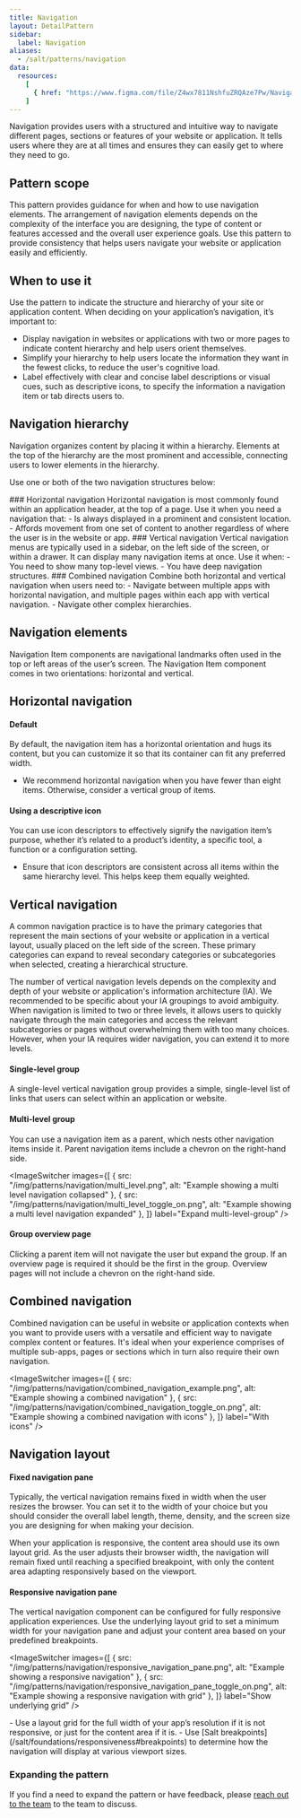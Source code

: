 ```yaml
---
title: Navigation
layout: DetailPattern
sidebar:
  label: Navigation
aliases:
  - /salt/patterns/navigation
data:
  resources:
    [
      { href: "https://www.figma.com/file/Z4wx7811NshfuZRQAze7Pw/Navigation-Pattern?type=design&node-id=0-1&mode=design", label: "Templates", internal: true },
    ]  
---
```


Navigation provides users with a structured and intuitive way to navigate different pages, sections or features of your website or application. It tells users where they are at all times and ensures they can easily get to where they need to go.

## Pattern scope
This pattern provides guidance for when and how to use navigation elements. The arrangement of navigation elements depends on the complexity of the interface you are designing, the type of content or features accessed and the overall user experience goals. Use this pattern to provide consistency that helps users navigate your website or application easily and efficiently.

## When to use it
Use the pattern to indicate the structure and hierarchy of your site or application content. When deciding on your application’s navigation, it’s important to:

- Display navigation in websites or applications with two or more pages to indicate content hierarchy and help users orient themselves.
- Simplify your hierarchy to help users locate the information they want in the fewest clicks, to reduce the user's cognitive load.
- Label effectively with clear and concise label descriptions or visual cues, such as descriptive icons, to specify the information a navigation item or tab directs users to.
## Navigation hierarchy
Navigation organizes content by placing it within a hierarchy. Elements at the top of the hierarchy are the most prominent and accessible, connecting users to lower elements in the hierarchy.

Use one or both of the two navigation structures below:

<Diagrams>
  <Diagram
    src="/img/patterns/navigation/horizontal_navigation.png"
    alt="Example showing navigation horizontal structure"
    contentPosition="top"
  >
    ### Horizontal navigation
    Horizontal navigation is most commonly found within an application header, at the top of a page. Use it when you need a navigation that:
    - Is always displayed in a prominent and consistent location.
    - Affords movement from one set of content to another regardless of where the user is in the website or app.
  </Diagram>
  <Diagram
    src="/img/patterns/navigation/vertical_navigation.png"
    alt="Example showing navigation vertical structure"
    contentPosition="top"
  >
    ### Vertical navigation
    Vertical navigation menus are typically used in a sidebar, on the left side of the screen, or within a drawer. It can display many navigation items at once. Use it when:
    - You need to show many top-level views.
    - You have deep navigation structures.
  </Diagram>
  <Diagram
    src="/img/patterns/navigation/combined_navigation.png"
    alt="Example showing navigation combined structure"
    contentPosition="top"
  >
    ### Combined navigation
    Combine both horizontal and vertical navigation when users need to:
    - Navigate between multiple apps with horizontal navigation, and multiple pages within each app with vertical navigation.
    - Navigate other complex hierarchies.
  </Diagram>
</Diagrams>

## Navigation elements
Navigation Item components are navigational landmarks often used in the top or left areas of the user’s screen. The Navigation Item component comes in two orientations: horizontal and vertical.

## Horizontal navigation

#### Default

By default, the navigation item has a horizontal orientation and hugs its content, but you can customize it so that its container can fit any preferred width.

<Diagram
  src="/img/patterns/navigation/horizontal_nav.png"
  alt="Example showing horizontal navigation"
  border
/>

<ExampleContainer type="positive">
  
- We recommend horizontal navigation when you have fewer than eight items. Otherwise, consider a vertical group of items.
</ExampleContainer>

#### Using a descriptive icon
You can use icon descriptors to effectively signify the navigation item’s purpose, whether it’s related to a product’s identity, a specific tool, a function or a configuration setting.

<Diagram
  src="/img/patterns/navigation/horizontal_nav_with_icons.png"
  alt="Example showing horizontal navigation with icons"
  border
/>

<ExampleContainer type="positive">
  
- Ensure that icon descriptors are consistent across all items within the same hierarchy level. This helps keep them equally weighted.
</ExampleContainer>

## Vertical navigation
A common navigation practice is to have the primary categories that represent the main sections of your website or application in a vertical layout, usually placed on the left side of the screen. These primary categories can expand to reveal secondary categories or subcategories when selected, creating a hierarchical structure.

The number of vertical navigation levels depends on the complexity and depth of your website or application's information architecture (IA). We recommended to be specific about your IA groupings to avoid ambiguity. When navigation is limited to two or three levels, it allows users to quickly navigate through the main categories and access the relevant subcategories or pages without overwhelming them with too many choices. However, when your IA requires wider navigation, you can extend it to more levels.

#### Single-level group
<Diagram
  src="/img/patterns/navigation/single_level.png"
  alt="Example showing a single level navigation"
  border
/>

A single-level vertical navigation group provides a simple, single-level list of links that users can select within an application or website.

#### Multi-level group
You can use a navigation item as a parent, which nests other navigation items inside it. Parent navigation items include a chevron on the right-hand side.

<ImageSwitcher
  images={[
    { src: "/img/patterns/navigation/multi_level.png", alt: "Example showing a multi level navigation collapsed" },
    { src: "/img/patterns/navigation/multi_level_toggle_on.png", alt: "Example showing a multi level navigation expanded" },
  ]}
  label="Expand multi-level-group"
/>

#### Group overview page
Clicking a parent item will not navigate the user but expand the group. If an overview page is required it should be the first in the group. Overview pages will not include a chevron on the right-hand side.

<Diagram
  src="/img/patterns/navigation/group_overview_page_toggle_on.png"
  alt="Example showing group overview"
  border
/>

## Combined navigation
Combined navigation can be useful in website or application contexts when you want to provide users with a versatile and efficient way to navigate complex content or features. It's ideal when your experience comprises of multiple sub-apps, pages or sections which in turn also require their own navigation.

<ImageSwitcher
  images={[
    { src: "/img/patterns/navigation/combined_navigation_example.png", alt: "Example showing a combined navigation" },
    { src: "/img/patterns/navigation/combined_navigation_toggle_on.png", alt: "Example showing a combined navigation with icons" },
  ]}
  label="With icons"
/>

## Navigation layout

#### Fixed navigation pane
Typically, the vertical navigation remains fixed in width when the user resizes the browser. You can set it to the width of your choice but you should consider the overall label length, theme, density, and the screen size you are designing for when making your decision.

When your application is responsive, the content area should use its own layout grid. As the user adjusts their browser width, the navigation will remain fixed until reaching a specified breakpoint, with only the content area adapting responsively based on the viewport.

<Diagram
  src="/img/patterns/navigation/fixed_navigation_pane.png"
  alt="Example showing a fixed navigation pane"
  border
/>

#### Responsive navigation pane
The vertical navigation component can be configured for fully responsive application experiences. Use the underlying layout grid to set a minimum width for your navigation pane and adjust your content area based on your predefined breakpoints.

<ImageSwitcher
  images={[
    { src: "/img/patterns/navigation/responsive_navigation_pane.png", alt: "Example showing a responsive navigation" },
    { src: "/img/patterns/navigation/responsive_navigation_pane_toggle_on.png", alt: "Example showing a responsive navigation with grid" },
  ]}
  label="Show underlying grid"
/>

<ExampleContainer type="positive">
  - Use a layout grid for the full width of your app’s resolution if it is not responsive, or just for the content area if it is.
  - Use [Salt breakpoints](/salt/foundations/responsiveness#breakpoints) to determine how the navigation will display at various viewport sizes.  
</ExampleContainer>

### Expanding the pattern
If you find a need to expand the pattern or have feedback, please [reach out to the team](/salt/support-and-contributions/index) to the team to discuss.
